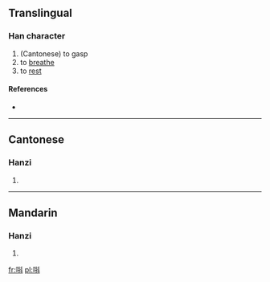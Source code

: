 ==Translingual==

===Han character===
{{Han char|rn=30|rad=口|as=07|sn=10|four=|canj=口手卜十 (RQYJ)}}

# (Cantonese) to gasp
# to [[breathe]]
# to [[rest]]

====References====
* {{Han ref|kx=0193.051|hdz=10625.051|uh=551E|ud=21790}}

----

==Cantonese==

===Hanzi===
{{yue-hanzi|jyut=|y=dau2}}

# {{defn|Cantonese|sort=口07}}

----

==Mandarin==

===Hanzi===
{{cmn-hanzi|pin=[[dǒu]] ([[dou3]]), [[yǐng1liang]] (ying1liang3)|wg=tou<sup>3</sup>, <sup>3</sup>}}

# {{defn|Mandarin|sort=口07}}

[[fr:唞]]
[[pl:唞]]